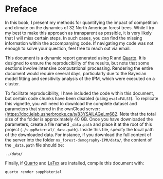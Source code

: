 # Preface {.unnumbered}

In this book, I present my methods for quantifying the impact of competition and climate on the dynamics of 32 North American forest trees.
While I try my best to make this approach as transparent as possible, it is very likely that I will miss certain steps.
In such cases, you can find the missing information within the accompanying code.
If navigating my code was not enough to solve your question, feel free to reach out via email.

This document is a dynamic report generated using R and [Quarto](https://quarto.org/).
It is designed to ensure the reproducibility of the results, but note that some sections involve intensive computational processing.
Rendering the entire document would require several days, particularly due to the Bayesian model fitting and sensitivity analysis of the IPM, which were executed on a cluster.

To facilitate reproducibility, I have included the code within this document, but certain code chunks have been disabled (using `eval=FALSE`).
To replicate this vignette, you will need to download the complete dataset and parameters that stored in the ownCloud server: [(https://doc.ielab.usherbrooke.ca/s/83YSAiLAGeLm682](https://doc.ielab.usherbrooke.ca/s/83YSAiLAGeLm682).
Note that the total size of the folder is approximately 40 GB.
Once you have downloaded the parameters, create a file named `_data.path` and place it at the root of this project (`./suppMaterial/_data.path`).
Inside this file, specify the local path of the downloaded data.
For instance, if you download the full content of the server into the folder `ms_forest-demography-IPM/data/`, the content of the `_data.path` file should be:

```
../data/
```

Finally, if [Quarto](https://quarto.org/) and [LaTex](https://bookdown.org/yihui/rmarkdown-cookbook/install-latex.html) are installed, compile this document with:

```bash
quarto render suppMaterial
```
